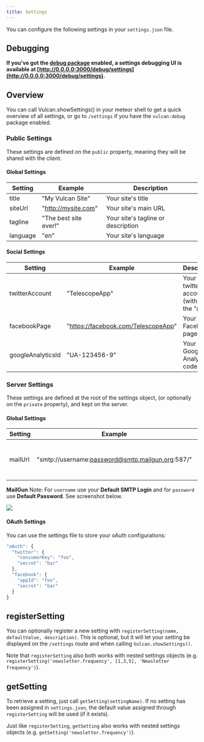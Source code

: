 ```yaml
---
title: Settings
---
```


You can configure the following settings in your `settings.json` file.

## Debugging

**If you've got the [debug package](/debug.html) enabled, a settings debugging UI is available at [http://0.0.0.0:3000/debug/settings](http://0.0.0.0:3000/debug/settings).**

## Overview

You can call Vulcan.showSettings() in your meteor shell to get a quick overview of all settings, or go to `/settings` if you have the `vulcan:debug` package enabled. 

### Public Settings

These settings are defined on the `public` property, meaning they will be shared with the client. 

#### Global Settings

| Setting | Example | Description |
| --- | --- | --- |
| title | "My Vulcan Site" | Your site's title |
| siteUrl | "http://mysite.com" | Your site's main URL |
| tagline | "The best site ever!" | Your site's tagline or description |
| language | "en" | Your site's language |

#### Social Settings

| Setting | Example | Description |
| --- | --- | --- |
| twitterAccount | "TelescopeApp" | Your main twitter account (without the "@")|
| facebookPage | "https://facebook.com/TelescopeApp" | Your Facebook page URL|
| googleAnalyticsId | "UA-123456-9" | Your Google Analytics code |

### Server Settings

These settings are defined at the root of the settings object, (or optionally on the `private` property), and kept on the server.

#### Global Settings

| Setting | Example | Description |
| --- | --- | --- |
| mailUrl | "smtp://username:password@smtp.mailgun.org:587/" | The SMTP URL used by your email provider |

**MailGun** Note:
For `username` use your **Default SMTP Login**  and for `password` use **Default Password**. 
See screenshot below.

![](https://i.imgur.com/pRwaQzX.png)

#### OAuth Settings

You can use the settings file to store your oAuth configurations:

```js
"oAuth": {
  "twitter": {
    "consumerKey": "foo",
    "secret": "bar"
  },
  "facebook": {
    "appId": "foo",
    "secret": "bar"
  }
}
```

## registerSetting

You can optionally register a new setting with `registerSetting(name, defaultValue, description)`. This is optional, but it will let your setting be displayed on the `/settings` route and when calling `Vulcan.showSettings()`. 

Note that `registerSetting` also both works with nested settings objects (e.g. `registerSetting('newsletter.frequency', [1,3,5], 'Newsletter frequency')`).

## getSetting

To retrieve a setting, just call `getSetting(settingName)`. If no setting has been assigned in `settings.json`, the default value assigned through `registerSetting` will be used (if it exists).

Just like `registerSetting`, `getSetting` also works with nested settings objects (e.g. `getSetting('newsletter.frequency')`).
